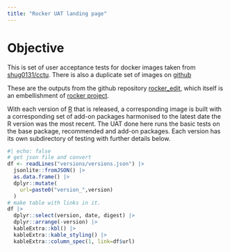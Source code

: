```yaml
---
title: "Rocker UAT landing page"
---
```


# Objective

This is set of user acceptance tests for docker images taken from [shug0131/cctu](https://hub.docker.com/r/shug0131/cctu). There is also a duplicate set of images on [github](https://github.com/cam-ctu/rocker_edit/pkgs/container/cctu)

These are the outputs from the github repository [rocker_edit](https://github.com/cam-ctu/rocker_edit), which itself is an embellishment of  [rocker project](https://rocker-project.org/).

With each version of [R](https://cran.r-project.org/) that is released, a corresponding image is built with a corresponding set of add-on packages harmonised to the latest date the R version was the most recent. The UAT done here runs the basic tests on the base package, recommended and add-on packages. Each version has its own subdirectory of testing with further details below.


```r
#| echo: false
# get json file and convert
df <- readLines("versions/versions.json") |>
  jsonlite::fromJSON() |>
  as.data.frame() |>
  dplyr::mutate(
    url=paste0("version_",version)
  ) 
# make table with links in it. 
df |> 
  dplyr::select(version, date, digest) |>
  dplyr::arrange(-version) |>
  kableExtra::kbl() |>
  kableExtra::kable_styling() |>
  kableExtra::column_spec(1, link=df$url)

```
